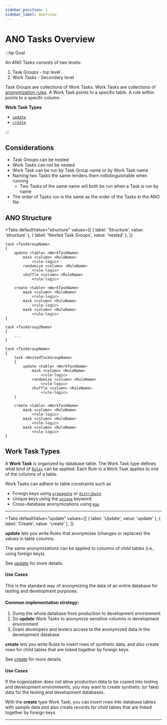 ```yaml
---
sidebar_position: 1
sidebar_label: Overview
---
```



# ANO Tasks Overview

:::tip Goal

An ANO Tasks consists of two levels:

1. Task Groups - top level
2. Work Tasks - Secondary level

Task Groups are collections of Work Tasks. Work Tasks are collections of [anonymization rules](../rules/overview). A Work Task points to a specific table. A rule within points to a specifc column.

**Work Task Types**

- [`update`](update)
- [`create`](create)

:::

## Considerations

- Task Groups can be nested
- Work Tasks can not be nested
- Work Task can be run by Task Group name or by Work Task name
- Naming two Tasks the same renders them indistinguishable when running
  - Two Tasks of the same name will both be run when a Task is run by name
- The order of Tasks run is the same as the order of the Tasks in the ANO file

## ANO Structure

<Tabs
  defaultValue="structure"
  values={[
    { label: 'Structure', value: 'structure' },
    { label: 'Nested Task Groups', value: 'nested' },
  ]}
>

<TabItem value="structure">

```ano
task <TaskGroupName>
{
    update <table> <WorkTaskName>
        mask <column> <RuleName>
            <rule-logic>
        randomize <column> <RuleName>
            <rule-logic>
        shuffle <column> <RuleName>
            <rule-logic>

    create <table> <WorkTaskName>
        mask <column> <RuleName>
            <rule-logic>
        mask <column> <RuleName>
            <rule-logic>
        mask <column> <RuleName>
            <rule-logic>
}

task <TaskGroup2Name>
{
    ...
}

```

</TabItem>

<TabItem value="nested">

```ano
task <TaskGroupName>
{
    task <NestedTaskGroupName>
    {
        update <table> <WorkTaskName>
            mask <column> <RuleName>
                <rule-logic>
            randomize <column> <RuleName>
                <rule-logic>
            shuffle <column> <RuleName>
                <rule-logic>
    }

    create <table> <WorkTaskName>
        mask <column> <RuleName>
            <rule-logic>
        mask <column> <RuleName>
            <rule-logic>
        mask <column> <RuleName>
            <rule-logic>
}

```

</TabItem>
</Tabs>

## Work Task Types

A **Work Task** is organized by database table. The Work Task type defines what kind of [`Rules`](../rules/overview) can be applied.
Each Rule in a Work Task applies to one of the columns of a table.

Work Tasks can adhere to table constraints such as

- Foreign keys using [`propagate`](../rules/propagate) or [`distribute`](../rules/distribute)
- Unique keys using the [`unique`](../rules/overview#unique) keyword
- Cross-database anonymizations using [`map`](../rules/map)

---

<Tabs
  defaultValue="update"
  values={[
    { label: 'Update', value: 'update' },
    { label: 'Create', value: 'create' },
  ]}
>

<TabItem value="update">

**update** lets you write Rules that anonymizes (changes or replaces) the values in table columns.

The same anonymizations can be applied to columns of child tables (i.e., using foreign keys).

See [update](update) for more details.

#### Use Cases

This is the standard way of anonymizing the data of an entire database for testing and development purposes.

#### Common implementation strategy:

1. Dump the whole database from production to development environment
2. Do **update** Work Tasks to anonymize sensitive columns in development environment
3. Grant developers and testers access to the anonymized data in the development database

</TabItem>

<TabItem value="create">

**create** lets you write Rules to insert rows of synthetic data,
and also create rows for child tables that are linked together by foreign keys.

See [create](create) for more details.

#### Use Cases

If the organization does not allow production data to be copied into testing and development environments,
you may want to create synthetic (or fake) data for the testing and development databases.

With the **create** type Work Task,
you can insert rows into database tables with sample data
and also create records for child tables that are linked together by foreign keys.

</TabItem>
</Tabs>

---

